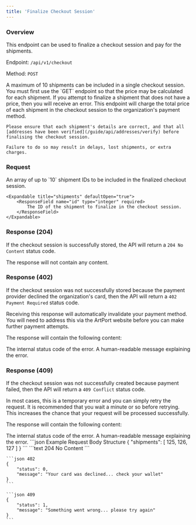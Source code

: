 ```yaml
---
title: 'Finalize Checkout Session'
---
```


### Overview

This endpoint can be used to finalize a checkout session and pay for the shipments.

Endpoint: `/api/v1/checkout`

Method: `POST`

<Note>
    A maximum of 10 shipments can be included in a single checkout session.
</Note>

<Note>
    You must first use the `GET` endpoint so that the price may be calculated for each shipment. If you attempt to finalize a shipment that does not have a price, then you will receive an error.
</Note>

<Warning>
    This endpoint will charge the total price of each shipment in the checkout session to the organization's payment method.

    Please ensure that each shipment's details are correct, and that all [addresses have been verified](/guide/api/addresses/verify) before finalising the checkout session.

    Failure to do so may result in delays, lost shipments, or extra charges.
</Warning>

### Request

<ResponseField name="shipments" type="array" required>
    An array of up to `10` shipment IDs to be included in the finalized checkout session.

    <Expandable title="shipments" defaultOpen="true">
        <ResponseField name="id" type="integer" required>
            The ID of the shipment to finalize in the checkout session.
        </ResponseField>
    </Expandable>
</ResponseField>

### Response (204)

If the checkout session is successfully stored, the API will return a `204 No Content` status code.

The response will not contain any content.

### Response (402)

If the checkout session was not successfully stored because the payment provider declined the organization's card, then the API will return a `402 Payment Required` status code.

<Note>
    Receiving this response will automatically invalidate your payment method. You will need to address this via the ArtPort website before you can make further payment attempts.
</Note>

The response will contain the following content:

<ResponseField name="status" type="integer" required>
    The internal status code of the error.
</ResponseField>

<ResponseField name="message" type="string" required>
    A human-readable message explaining the error.
</ResponseField>

### Response (409)

If the checkout session was not successfully created because payment failed, then the API will return a `409 Conflict` status code.

<Note>
    In most cases, this is a temporary error and you can simply retry the request. It is recommended that you wait a minute or so before retrying. This increases the chance that your request will be processed successfully.
</Note>

The response will contain the following content:

<ResponseField name="status" type="integer" required>
    The internal status code of the error.
</ResponseField>

<ResponseField name="message" type="string" required>
    A human-readable message explaining the error.
</ResponseField>

<RequestExample>
    ```json Example Request Body Structure
    {
        "shipments": [
            125,
            126,
            127
        ]
    }
    ```
</RequestExample>

<ResponseExample>
    ```text 204
    No Content
    ```

    ```json 402
    {
        "status": 0,
        "message": "Your card was declined... check your wallet"
    }
    ```

    ```json 409
    {
        "status": 1,
        "message": "Something went wrong... please try again"
    }
    ```
</ResponseExample>

